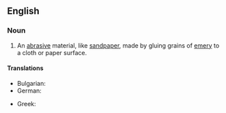 ==English==
{{wikipedia}}

===Noun===
{{en-noun|-}}

# An [[abrasive]] material, like [[sandpaper]], made by gluing grains of [[emery]] to a cloth or paper surface.

====Translations====
{{trans-top|An [[abrasive]] material}}
* Bulgarian: {{t|bg|шкурка|f}}
* German: {{t|de|Schleifleinen|n}}
{{trans-mid}}
* Greek: {{t+|el|σμυριδόπανο|n|sc=Grek}}
{{trans-bottom}}